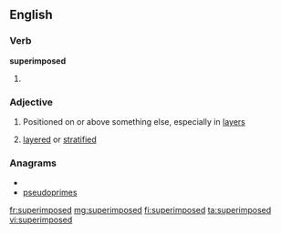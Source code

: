 ==English==

===Verb===
'''superimposed'''

# {{past of|[[superimpose]]}}

===Adjective===
{{en-adj}}

# Positioned on or above something else, especially in [[layer]]s
#{{geology}} [[layered]] or [[stratified]]

===Anagrams===
* {{alphagram|deeimopprssu}}
* [[pseudoprimes#English|pseudoprimes]]

[[fr:superimposed]]
[[mg:superimposed]]
[[fi:superimposed]]
[[ta:superimposed]]
[[vi:superimposed]]